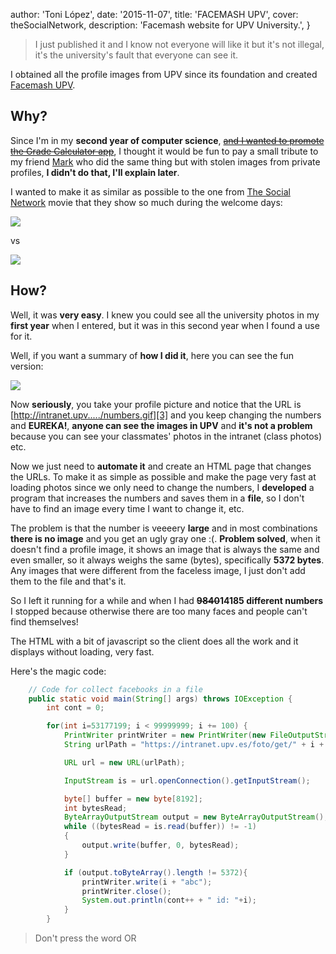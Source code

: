 
  author: 'Toni López',
  date: '2015-11-07',
  title: 'FACEMASH UPV',
  cover: theSocialNetwork,
  description:
    'Facemash website for UPV University.',
}


> I just published it and I know not everyone will like it but it's not illegal, it's the university's fault that everyone can see it.

I obtained all the profile images from UPV since its foundation and created [Facemash UPV](https://tonilopezmr.github.io/facemash).

## Why?

Since I'm in my **second year of computer science**, <del>[and I wanted to promote the Grade Calculator app](https://tonilopezmr.github.io/calculanotas)</del>, I thought it would be fun to pay a small tribute to my friend [Mark][1] who did the same thing but with stolen images from private profiles, **I didn't do that, I'll explain later**.

I wanted to make it as similar as possible to the one from [The Social Network][2] movie that they show so much during the welcome days:

<Image src={facemashMovie} />

vs

<Image src={facemashUPV} />

## How?

Well, it was **very easy**. I knew you could see all the university photos in my **first year** when I entered, but it was in this second year when I found a use for it.

Well, if you want a summary of **how I did it**, here you can see the fun version:

[![](http://img.youtube.com/vi/f8AuB5hPiCk/0.jpg)](https://www.youtube.com/watch?v=f8AuB5hPiCk)

Now **seriously**, you take your profile picture and notice that the URL is [http://intranet.upv...../numbers.gif][3] and you keep changing the numbers and **EUREKA!**, __anyone can see the images in UPV__ and **it's not a problem** because you can see your classmates' photos in the intranet (class photos) etc.

Now we just need to **automate it** and create an HTML page that changes the URLs. To make it as simple as possible and make the page very fast at loading photos since we only need to change the numbers, I **developed** a program that increases the numbers and saves them in a **file**, so I don't have to find an image every time I want to change it, etc.

The problem is that the number is veeeery **large** and in most combinations **there is no image** and you get an ugly gray one :(.
**Problem solved**, when it doesn't find a profile image, it shows an image that is always the same and even smaller, so it always weighs the same (bytes), specifically **5372 bytes**. Any images that were different from the faceless image, I just don't add them to the file and that's it.

So I left it running for a while and when I had **<del>9840</del>14185 different numbers** I stopped because otherwise there are too many faces and people can't find themselves!

The HTML with a bit of javascript so the client does all the work and it displays without loading, very fast.

Here's the magic code:

~~~ java
    // Code for collect facebooks in a file
    public static void main(String[] args) throws IOException {
        int cont = 0;

        for(int i=53177199; i < 99999999; i += 100) {
            PrintWriter printWriter = new PrintWriter(new FileOutputStream("faces", true));
            String urlPath = "https://intranet.upv.es/foto/get/" + i + ".gif";

            URL url = new URL(urlPath);

            InputStream is = url.openConnection().getInputStream();

            byte[] buffer = new byte[8192];
            int bytesRead;
            ByteArrayOutputStream output = new ByteArrayOutputStream();
            while ((bytesRead = is.read(buffer)) != -1)
            {
                output.write(buffer, 0, bytesRead);
            }

            if (output.toByteArray().length != 5372){
                printWriter.write(i + "abc");
                printWriter.close();
                System.out.println(cont++ + " id: "+i);
            }
        }

~~~

> Don't press the word OR


[1]: https://en.wikipedia.org/wiki/Mark_Zuckerberg
[2]: http://www.filmaffinity.com/en/film577699.html
[3]: https://intranet.upv.es/foto/get/52873099.gif
